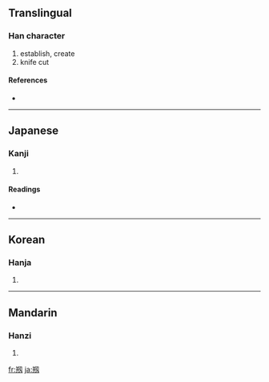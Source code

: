 {{also|刱}}
==Translingual==

===Han character===
{{Han char|rn=18|rad=刀|as=07|sn=9|four=|canj=廿廿尸竹戈 (TTSHI), 廿廿尸大 (TTSK), X廿廿尸竹 (XTTSH)}}

# establish, create
# knife cut

====References====
* {{Han ref|kx=0140.291|dkj=02024|dj=0320.030|hdz=10338.140|uh=524F|ud=21071}}

----

==Japanese==

===Kanji===
{{ja-kanji|grade=|rs=刀07}}

# {{defn|Japanese}}

====Readings====
* {{ja-readings|on=[[そう]] (sō), [[しょう]] (shō)|kun=[[はじめる]] (hajimeru)}}

----

==Korean==

===Hanja===
{{ko-hanja|hangeul=창|rv=chang|mr=ch'ang}}

# {{defn|Korean}}

----

==Mandarin==

===Hanzi===
{{cmn-hanzi|pin=[[chuāng]] ([[chuang1]]), [[chuàng]] ([[chuang4]])|wg=ch'uang<sup>1</sup>, ch'uang<sup>4</sup>}}

# {{defn|Mandarin}}

[[fr:剏]]
[[ja:剏]]